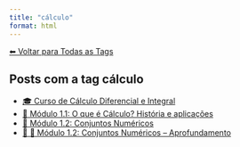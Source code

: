 ```yaml
---
title: "cálculo"
format: html
---
```


[⬅ Voltar para Todas as Tags](../tags.qmd)

## Posts com a tag **cálculo**

- [🎓 Curso de Cálculo Diferencial e Integral](/posts/cursos/matematica/calculo/index.html)
- [🧠 Módulo 1.1: O que é Cálculo? História e aplicações](/posts/cursos/matematica/calculo/modulo-1/1.1-introducao.html)
- [🔢 Módulo 1.2: Conjuntos Numéricos](/posts/cursos/matematica/calculo/modulo-1/1.2-conjuntos.html)
- [🧠 🔢 Módulo 1.2: Conjuntos Numéricos -- Aprofundamento](/posts/cursos/matematica/calculo/modulo-1/1.2-conjuntos-ap.html)
